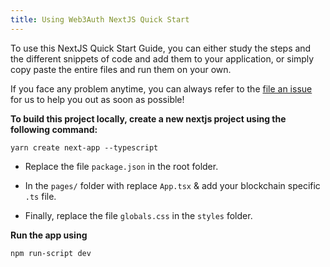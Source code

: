 ```yaml
---
title: Using Web3Auth NextJS Quick Start
---
```


To use this NextJS Quick Start Guide, you can either study the steps and the different snippets of code and add them to your application, or simply
copy paste the entire files and run them on your own.

If you face any problem anytime, you can always refer to the [file an issue](https://github.com/Web3Auth/Web3Auth/issues/new/choose) for us to help
you out as soon as possible!

**To build this project locally, create a new nextjs project using the following command:**

```shell
yarn create next-app --typescript
```

- Replace the file `package.json` in the root folder.

- In the `pages/` folder with replace `App.tsx` & add your blockchain specific `.ts` file.

- Finally, replace the file `globals.css` in the `styles` folder.

**Run the app using**

```shell
npm run-script dev
```
